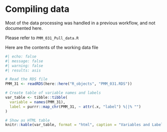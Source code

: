 

# Compiling data 

Most of the data processing was handled in a previous workflow, and not documented here.

Please refer to `PMM_031_Pull_data.R`

Here are the contents of the working data file

```r
#| echo: false
#| message: false
#| warning: false
#| results: asis

# Read the RDS file
PMM_31 <- readRDS(here::here("R_objects", "PMM_031.RDS"))

# Create table of variable names and labels
var_table <- tibble::tibble(
  variable = names(PMM_31),
  label = purrr::map_chr(PMM_31, ~ attr(.x, "label") %||% "")
)

# Show as HTML table
knitr::kable(var_table, format = "html", caption = "Variables and Labels in PMM_31")
```


